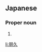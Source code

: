==Japanese==
{{ja-kanjitab|とも|ひさ|yomi=k}}

===Proper noun===
{{ja-pos|proper|ともひさ}}

# {{given name|male|lang=ja|sort=ともひさ}}

[[li:朋久]]